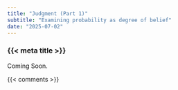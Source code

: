 ```yaml
---
title: "Judgment (Part 1)"
subtitle: "Examining probability as degree of belief"
date: "2025-07-02"
---
```


### {{< meta title >}}

Coming Soon.


{{< comments >}}